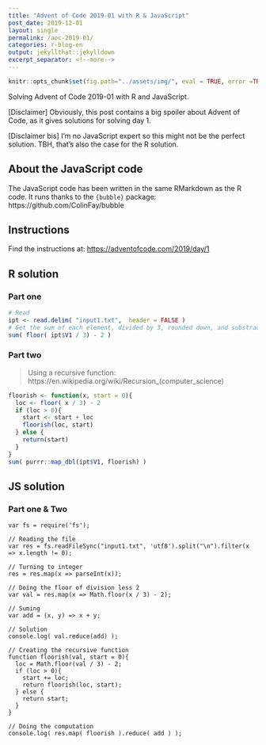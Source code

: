 ```yaml
---
title: "Advent of Code 2019-01 with R & JavaScript"
post_date: 2019-12-01
layout: single
permalink: /aoc-2019-01/
categories: r-blog-en
output: jekyllthat::jekylldown
excerpt_separator: <!--more-->
---
```


```r
knitr::opts_chunk$set(fig.path="../assets/img/", eval = TRUE, error =TRUE)
```

Solving Advent of Code 2019-01 with R and JavaScript. 

[Disclaimer] Obviously, this post contains a big spoiler about Advent of Code, as it gives solutions for solving day 1.

[Disclaimer bis] I'm no JavaScript expert so this might not be the perfect solution. TBH, that's also the case for the R solution. 

## About the JavaScript code

The JavaScript code has been written in the same RMarkdown as the R code. It runs thanks to the `{bubble}` package: https://github.com/ColinFay/bubble

## Instructions

Find the instructions at: <https://adventofcode.com/2019/day/1>

## R solution

### Part one

```r
# Read
ipt <- read.delim( "input1.txt",  header = FALSE )
# Get the sum of each element, divided by 3, rounded down, and substracted 2
sum( floor( ipt$V1 / 3) - 2 )
```

### Part two 

> Using a recursive function: https://en.wikipedia.org/wiki/Recursion_(computer_science)

```r
floorish <- function(x, start = 0){
  loc <- floor( x / 3) - 2
  if (loc > 0){
    start <- start + loc
    floorish(loc, start)
  } else {
    return(start)
  } 
}
sum( purrr::map_dbl(ipt$V1, floorish) )
```

## JS solution

### Part one & Two

```node
var fs = require('fs');

// Reading the file
var res = fs.readFileSync("input1.txt", 'utf8').split("\n").filter(x => x.length != 0);

// Turning to integer
res = res.map(x => parseInt(x));

// Doing the floor of division less 2
var val = res.map(x => Math.floor(x / 3) - 2);

// Suming
var add = (x, y) => x + y;

// Solution
console.log( val.reduce(add) );

// Creating the recursive function
function floorish(val, start = 0){
  loc = Math.floor(val / 3) - 2;
  if (loc > 0){
    start += loc;
    return floorish(loc, start);
  } else {
    return start;
  } 
}

// Doing the computation
console.log( res.map( floorish ).reduce( add ) );
```
